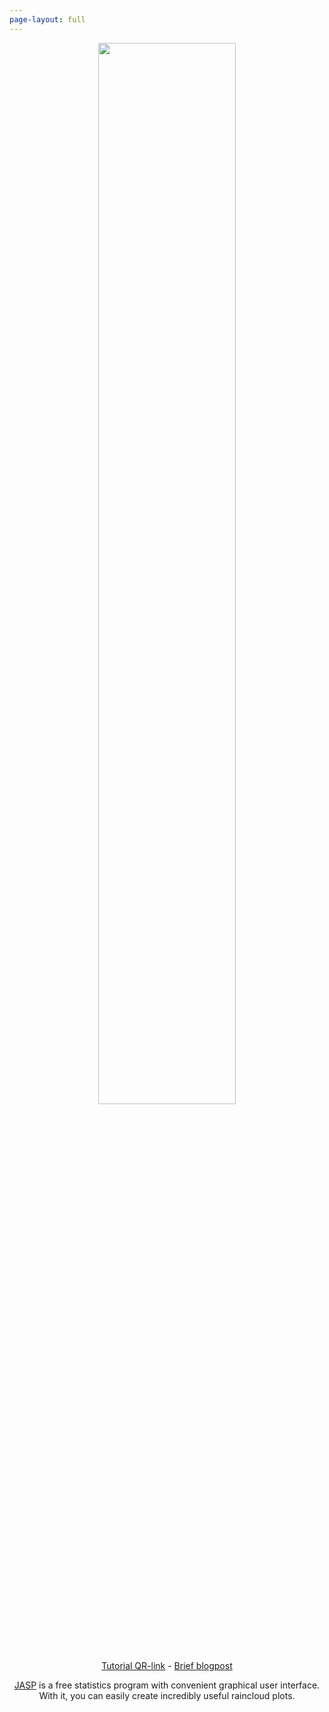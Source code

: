 ```yaml
---
page-layout: full
---
```


<div style="text-align: center;">

<img src="./pictures/raincloudPoster.jpeg" width="66%" />

[Tutorial QR-link](https://www.youtube.com/watch?v=AAdXUAl_w6E){target="_blank"} - 
[Brief blogpost](https://jasp-stats.org/2024/07/26/raincloud-plots-in-jasp-incredibly-useful-surprisingly-easy/){target="_blank"}



[JASP](https://jasp-stats.org/){target="_blank"} is a free statistics program with convenient graphical user interface.  
With it, you can easily create incredibly useful raincloud plots.
</div>
